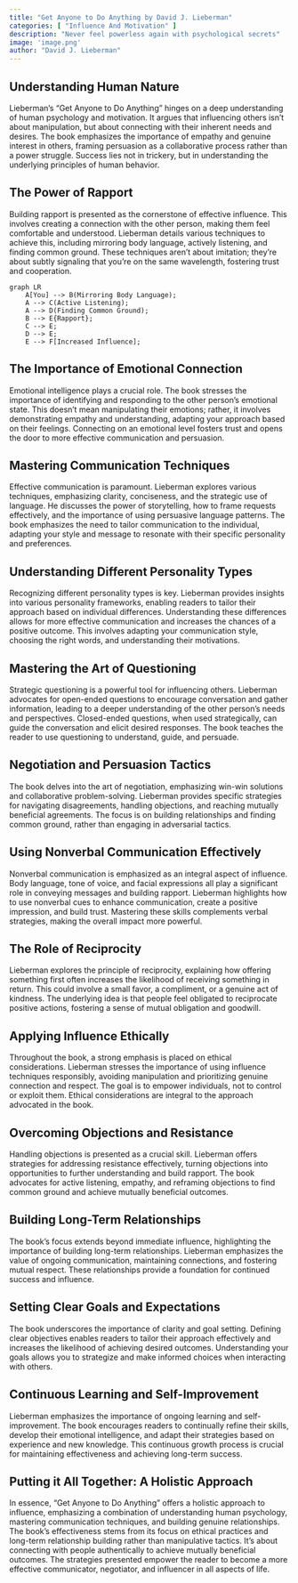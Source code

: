 ```yaml
---
title: "Get Anyone to Do Anything by David J. Lieberman"
categories: [ "Influence And Motivation" ]
description: "Never feel powerless again with psychological secrets"
image: 'image.png'
author: "David J. Lieberman"
---
```

## Understanding Human Nature

Lieberman's "Get Anyone to Do Anything" hinges on a deep understanding of human psychology and motivation.  It argues that influencing others isn't about manipulation, but about connecting with their inherent needs and desires.  The book emphasizes the importance of empathy and genuine interest in others, framing persuasion as a collaborative process rather than a power struggle.  Success lies not in trickery, but in understanding the underlying principles of human behavior.

## The Power of Rapport

Building rapport is presented as the cornerstone of effective influence.  This involves creating a connection with the other person, making them feel comfortable and understood. Lieberman details various techniques to achieve this, including mirroring body language, actively listening, and finding common ground.  These techniques aren't about imitation; they're about subtly signaling that you're on the same wavelength, fostering trust and cooperation.

```mermaid
graph LR
    A[You] --> B(Mirroring Body Language);
    A --> C(Active Listening);
    A --> D(Finding Common Ground);
    B --> E{Rapport};
    C --> E;
    D --> E;
    E --> F[Increased Influence];
```

##  The Importance of Emotional Connection

Emotional intelligence plays a crucial role. The book stresses the importance of identifying and responding to the other person's emotional state. This doesn't mean manipulating their emotions; rather, it involves demonstrating empathy and understanding, adapting your approach based on their feelings.  Connecting on an emotional level fosters trust and opens the door to more effective communication and persuasion.

## Mastering Communication Techniques

Effective communication is paramount. Lieberman explores various techniques, emphasizing clarity, conciseness, and the strategic use of language.  He discusses the power of storytelling, how to frame requests effectively, and the importance of using persuasive language patterns.  The book emphasizes the need to tailor communication to the individual, adapting your style and message to resonate with their specific personality and preferences.

## Understanding Different Personality Types

Recognizing different personality types is key. Lieberman provides insights into various personality frameworks, enabling readers to tailor their approach based on individual differences.  Understanding these differences allows for more effective communication and increases the chances of a positive outcome. This involves adapting your communication style, choosing the right words, and understanding their motivations.

## Mastering the Art of Questioning

Strategic questioning is a powerful tool for influencing others.  Lieberman advocates for open-ended questions to encourage conversation and gather information, leading to a deeper understanding of the other person's needs and perspectives.  Closed-ended questions, when used strategically, can guide the conversation and elicit desired responses.  The book teaches the reader to use questioning to understand, guide, and persuade.

##  Negotiation and Persuasion Tactics

The book delves into the art of negotiation, emphasizing win-win solutions and collaborative problem-solving.  Lieberman provides specific strategies for navigating disagreements, handling objections, and reaching mutually beneficial agreements.  The focus is on building relationships and finding common ground, rather than engaging in adversarial tactics.

## Using Nonverbal Communication Effectively

Nonverbal communication is emphasized as an integral aspect of influence.  Body language, tone of voice, and facial expressions all play a significant role in conveying messages and building rapport. Lieberman highlights how to use nonverbal cues to enhance communication, create a positive impression, and build trust.   Mastering these skills complements verbal strategies, making the overall impact more powerful.

##  The Role of Reciprocity

Lieberman explores the principle of reciprocity, explaining how offering something first often increases the likelihood of receiving something in return. This could involve a small favor, a compliment, or a genuine act of kindness.  The underlying idea is that people feel obligated to reciprocate positive actions, fostering a sense of mutual obligation and goodwill.

##  Applying Influence Ethically

Throughout the book, a strong emphasis is placed on ethical considerations.  Lieberman stresses the importance of using influence techniques responsibly, avoiding manipulation and prioritizing genuine connection and respect. The goal is to empower individuals, not to control or exploit them.  Ethical considerations are integral to the approach advocated in the book.


## Overcoming Objections and Resistance

Handling objections is presented as a crucial skill.  Lieberman offers strategies for addressing resistance effectively, turning objections into opportunities to further understanding and build rapport.  The book advocates for active listening, empathy, and reframing objections to find common ground and achieve mutually beneficial outcomes.

## Building Long-Term Relationships

The book's focus extends beyond immediate influence, highlighting the importance of building long-term relationships.  Lieberman emphasizes the value of ongoing communication, maintaining connections, and fostering mutual respect.  These relationships provide a foundation for continued success and influence.

##  Setting Clear Goals and Expectations

The book underscores the importance of clarity and goal setting.  Defining clear objectives enables readers to tailor their approach effectively and increases the likelihood of achieving desired outcomes.  Understanding your goals allows you to strategize and make informed choices when interacting with others.

## Continuous Learning and Self-Improvement

Lieberman emphasizes the importance of ongoing learning and self-improvement.  The book encourages readers to continually refine their skills, develop their emotional intelligence, and adapt their strategies based on experience and new knowledge.  This continuous growth process is crucial for maintaining effectiveness and achieving long-term success.

##  Putting it All Together: A Holistic Approach

In essence, "Get Anyone to Do Anything" offers a holistic approach to influence, emphasizing a combination of understanding human psychology, mastering communication techniques, and building genuine relationships. The book's effectiveness stems from its focus on ethical practices and long-term relationship building rather than manipulative tactics.  It's about connecting with people authentically to achieve mutually beneficial outcomes.  The strategies presented empower the reader to become a more effective communicator, negotiator, and influencer in all aspects of life.

